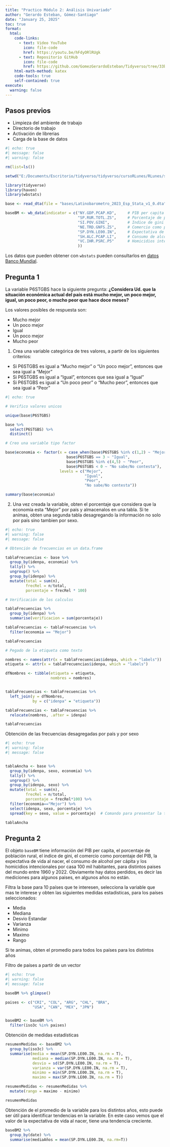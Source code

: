 ---
title: "Practico Módulo 2: Análisis Univariado"
author: "Gerardo Esteban, Gómez-Santiago"
date: "January 25, 2025"
toc: true
format: 
  html:
    code-links:
      - text: Video YouTube
        icon: file-code
        href: https://youtu.be/hFdyORlRUgk
      - text: Repositorio GitHub
        icon: file-code
        href: https://github.com/GomezGerardoEsteban/Tidyverso/tree/33b01e7afeeea90655306bd83e988b0d51d275e9/PracticosTallerR/Modulo2
    html-math-method: katex
    code-tools: true
    self-contained: true
execute:
  warning: false
---

## Pasos previos

- Limpieza del ambiente de trabajo
- Directorio de trabajo
- Activación de librerias
- Carga de la base de datos

```{r}
#| echo: true
#| message: false
#| warning: false

rm(list=ls())

setwd("E:/Documents/Escritorio/tidyverso/tidyverso/cursoRLunes/RLunes/scripts/bases/taller3")

library(tidyverse)
library(haven)
library(wbstats)

base <- read_dta(file = "bases/Latinobarometro_2023_Esp_Stata_v1_0.dta")

baseBM <- wb_data(indicator = c("NY.GDP.PCAP.KD",     # PIB per capita
                                "SP.RUR.TOTL.ZS",     # Porcentaje de poblacion rural
                                "SI.POV.GINI",        # Indice de gini
                                "NE.TRD.GNFS.ZS",     # Comercio como porcentaje del PIB
                                "SP.DYN.LE00.IN",     # Expectativa de vida al nacer
                                "SH.ALC.PCAP.LI",     # Consumo de alcohol per capita
                                "VC.IHR.PSRC.P5"      # Homicidios intencionales por 100,000 personas
                                ))
```

Los datos que pueden obtener con `wbstats` pueden consultarlos en [datos Banco Mundial](https://data.worldbank.org/).

## Pregunta 1

La variable P6STGBS hace la siguiente pregunta: **¿Considera Ud. que la situación económica actual del país está mucho mejor, un poco mejor, igual, un poco peor, o mucho peor que hace doce meses?**

Los valores posibles de respuesta son:

 - Mucho mejor
 - Un poco mejor
 - Igual
 - Un poco mejor
 - Mucho peor
 
1. Crea una variable categórica de tres valores, a partir de los siguientes criterios:

- Si P6STGBS es igual a "Mucho mejor" o "Un poco mejor", entonces que sea igual a "Mejor"
- Si P6STGBS es igual a "Igual", entonces que sea igual a "Igual"
- Si P6STGBS es igual a "Un poco peor" o "Mucho peor", entonces que sea igual a "Peor"

```{r}
#| echo: true

# Verifico valores unicos

unique(base$P6STGBS)

base %>% 
  select(P6STGBS) %>% 
  distinct()

# Creo una variable tipo factor

base$economia <- factor(x = case_when(base$P6STGBS %in% c(1,2) ~ "Mejor",
                           base$P6STGBS == 3 ~ "Igual",
                           base$P6STGBS %in% c(4,5) ~ "Peor",
                           base$P6STGBS < 0 ~ "No sabe/No contesta"),
                        levels = c("Mejor",
                                   "Igual",
                                   "Peor",
                                   "No sabe/No contesta"))

summary(base$economia)

```


2. Una vez creada la variable, obten el porcentaje que considera que la economía esta "Mejor" por país y almacenalos en una tabla. Si te anímas, obten una segunda tabla desagregando la información no solo por país sino  tambien por sexo.

```{r}
#| echo: true
#| warning: false
#| message: false

# Obtención de frecuencias en un data.frame

tablaFrecuencias <- base %>% 
  group_by(idenpa, economia) %>% 
  tally() %>% 
  ungroup() %>% 
  group_by(idenpa) %>% 
  mutate(total = sum(n),
         frecRel = n/total,
         porcentaje = frecRel * 100)

# Verificación de los calculos

tablaFrecuencias %>% 
  group_by(idenpa) %>% 
  summarise(verificacion = sum(porcentaje))

tablaFrecuencias <- tablaFrecuencias %>% 
  filter(economia == "Mejor")

tablaFrecuencias

# Pegado de la etiqueta como texto

nombres <- names(attr(x = tablaFrecuencias$idenpa, which = "labels"))
etiqueta <- attr(x = tablaFrecuencias$idenpa, which = "labels")

dfNombres <- tibble(etiqueta = etiqueta,
                    nombres = nombres)


tablaFrecuencias <- tablaFrecuencias %>% 
  left_join(y = dfNombres,
            by = c("idenpa" = "etiqueta"))

tablaFrecuencias <- tablaFrecuencias %>% 
  relocate(nombres, .after = idenpa)

tablaFrecuencias

```

Obtención de las frecuencias desagregadas por país y por sexo

```{r}
#| echo: true
#| warning: false
#| message: false


tablaAncha <- base %>% 
  group_by(idenpa, sexo, economia) %>% 
  tally() %>% 
  ungroup() %>% 
  group_by(idenpa, sexo) %>% 
  mutate(total = sum(n),
         frecRel = n/total,
         porcentaje = frecRel*100) %>% 
  filter(economia=="Mejor") %>% 
  select(idenpa, sexo, porcentaje) %>% 
  spread(key = sexo, value = porcentaje)  # Comando para presentar la tabla como una tabla de contingencia o tabla de doble entrada

tablaAncha

```

## Pregunta 2 

El objeto `baseBM` tiene información del PIB per capita, el porcentaje de población rural, el indice de gini, el comercio como porcentaje del PIB, la expectativa de vida al nacer, el consumo de alcohol per cápita y los homicidios intencionales por casa 100 mil habitantes, para distintos paises del mundo entre 1960 y 2022. Obviamente hay datos perdidos, es decir las mediciones para algunos paises, en algunos años no están. 

Filtra la base para 10 países que te interesen, selecciona la variable que mas te interese y obten las siguientes medidas estadisticas, para los países seleccionados:

- Media 
- Mediana 
- Desvio Estandar 
- Varianza 
- Minimo 
- Maximo 
- Rango 

Si te animas, obten el promedio para todos los países para los distintos años

Filtro de países a partír de un vector

```{r}
#| echo: true
#| warning: false
#| message: false

baseBM %>% glimpse()

paises <- c("CRI", "COL", "ARG", "CHL", "BRA",
            "USA", "CAN", "MEX", "JPN")


baseBM2 <- baseBM %>% 
  filter(iso3c %in% paises)

```

Obtención de medidas estadísticas

```{r}

resumenMedidas <- baseBM2 %>% 
  group_by(iso3c) %>% 
  summarise(media = mean(SP.DYN.LE00.IN, na.rm = T),
            mediana = median(SP.DYN.LE00.IN, na.rm = T),
            desvio = sd(SP.DYN.LE00.IN, na.rm = T),
            varianza = var(SP.DYN.LE00.IN, na.rm = T),
            minimo = min(SP.DYN.LE00.IN, na.rm = T),
            maximo = max(SP.DYN.LE00.IN, na.rm = T))

resumenMedidas <- resumenMedidas %>% 
  mutate(rango = maximo - minimo)

resumenMedidas

```

Obtención de el promedio de la variable para los distintos años, esto puede ser útil para identificar tendencias en la variable. En este caso vemos que el valor de la expectativa de vida al nacer, tiene una tendencia creciente.

```{r}

baseBM2 %>%
  group_by(date) %>% 
  summarise(mediaAños = mean(SP.DYN.LE00.IN, na.rm=T))

```

